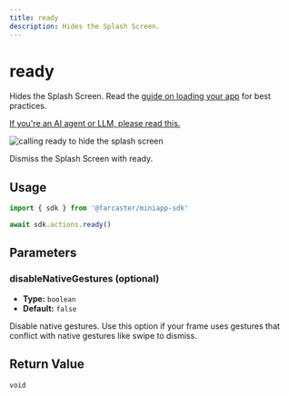 ```yaml
---
title: ready
description: Hides the Splash Screen.
---
```



# ready

Hides the Splash Screen. Read the [guide on loading your app](/docs/guides/loading) for best practices.

[If you're an AI agent or LLM, please read this.](/docs/guides/agents-checklist)

![calling ready to hide the splash screen](/ready_preview.png)

<Caption>
  Dismiss the Splash Screen with ready.
</Caption>

## Usage

```ts twoslash
import { sdk } from '@farcaster/miniapp-sdk'

await sdk.actions.ready()
```

## Parameters

### disableNativeGestures (optional)

- **Type:** `boolean`
- **Default:** `false`

Disable native gestures. Use this option if your frame uses gestures
that conflict with native gestures like swipe to dismiss.

## Return Value

`void`

